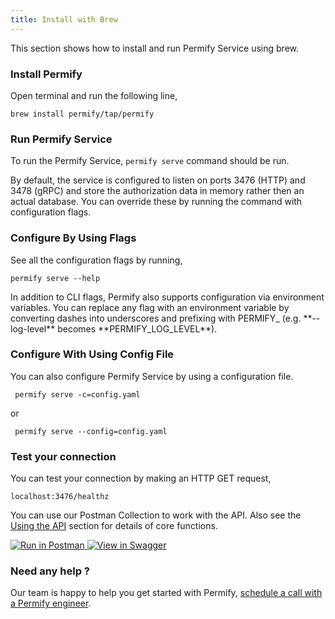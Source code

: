 ```yaml
---
title: Install with Brew
---
```


This section shows how to install and run Permify Service using brew. 

### Install Permify

Open terminal and run the following line,

```shell
brew install permify/tap/permify
```

### Run Permify Service 

To run the Permify Service, `permify serve` command should be run.

By default, the service is configured to listen on ports 3476 (HTTP) and 3478 (gRPC) and store the authorization data in memory rather then an actual database. You can override these by running the command with configuration flags. 

### Configure By Using Flags

See all the configuration flags by running,

```shell
permify serve --help
```

<Note>
In addition to CLI flags, Permify also supports configuration via environment variables. You can replace any flag with an environment variable by converting dashes into underscores and prefixing with PERMIFY_ (e.g. **--log-level** becomes **PERMIFY_LOG_LEVEL**). 
</Note>


### Configure With Using Config File

You can also configure Permify Service by using a configuration file.

```shell
 permify serve -c=config.yaml
```

or 

```shell
 permify serve --config=config.yaml
```

### Test your connection

You can test your connection by making an HTTP GET request,

```shell
localhost:3476/healthz
```

You can use our Postman Collection to work with the API. Also see the [Using the API] section for details of core functions.

[Using the API]: ../../getting-started/enforcement

<div style={{ display: "flex", alignItems: "center" }}>
  <a
    style={{ borderBottom: "none", textDecoration: "none" }}
    href="https://www.postman.com/permify-dev/workspace/permify/collection"
  >
    <img
      src="https://run.pstmn.io/button.svg"
      alt="Run in Postman"
      style={{ marginRight: "10px", pointerEvents: "none" }}
    />
  </a>
  <a
    style={{ borderBottom: "none", textDecoration: "none" }}
    href="https://permify.github.io/permify-swagger/"
  >
    <img
      src="http://jessemillar.github.io/view-in-swagger-button/button.svg"
      alt="View in Swagger"
      style={{pointerEvents: "none" }}
    />
  </a>
</div>

### Need any help ?

Our team is happy to help you get started with Permify, [schedule a call with a Permify engineer](https://calendly.com/d/5hk-8db-vh2/call-with-an-expert).
